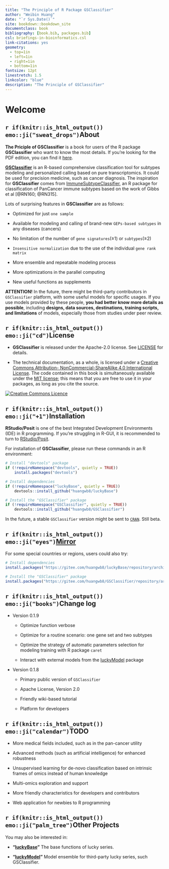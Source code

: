 ```yaml
--- 
title: "The Principle of R Package GSClassifier"
author: "Weibin Huang"
date: "`r Sys.Date()`"
site: bookdown::bookdown_site
documentclass: book
bibliography: [book.bib, packages.bib]
csl: briefings-in-bioinformatics.csl
link-citations: yes
geometry:
  - top=1in
  - left=1in
  - right=1in
  - bottom=1in
fontsize: 12pt
linestretch: 1.5
linkcolor: "blue"
description: "The Principle of GSClassifier"
---
```


# Welcome {-}

<!--

[GSClassifier](https://github.com/huangwb8/GSClassifier) is an R package for modeling and identification of Gene Expression Profiles (GEPs) subtypes. The detail of **GSClassifier** package usage had been demonstrated in [Github WiKi](https://github.com/huangwb8/GSClassifier/wiki). Here, we propose to introduce the principle of GSClassifier, including flowchart, **top scoring pairs (TSP)** algorithm, and batch effect control. 

emoji: https://github.com/rstudio/blogdown/issues/171

-->


## `r if(knitr::is_html_output()) emo::ji("sweat_drops")`About {-}

**The Priciple of GSClassifier** is a book for users of the R package **GSClassifier** who want to know the most details. If you're looking for the PDF edition, you can find it  [here](https://github.com/huangwb8/GSClassifier.principle/blob/master/docs/GSClassifier.principle.pdf).

[**GSClassifier**](https://github.com/huangwb8/GSClassifier) is an R-based comprehensive classification tool for subtypes modeling and personalized calling based on pure transcriptomics. It could be used for precision medicine, such as cancer diagnosis. The inspiration for **GSClassifier** comes from [ImmuneSubtypeClassifier](https://github.com/CRI-iAtlas/ImmuneSubtypeClassifier), an R package for classification of PanCancer immune subtypes based on the work of Gibbs et al [@RN160; @RN315].

Lots of surprising features in **GSClassifier** are as follows: 

+ Optimized for just `one sample`

+ Available for modeling and calling of brand-new `GEPs-based subtypes` in any diseases (cancers)

+ No limitation of the number of `gene signatures`(≥1) or `subtypes`(≥2)

+ `Insensitive normalization` due to the use of  the individual `gene rank matrix`

+ More ensemble and repeatable modeling process

+ More optimizations in the parallel computing

+ New useful functions as supplements

**ATTENTION!** In the future, there might be third-party contributors in `GSClassifier` platform, with some useful models for specific usages. If you use models provided by these people, **you had better know more details as possible**, including **designs, data sources, destinations, training scripts, and limitations** of models, especially those from studies under peer review.

## `r if(knitr::is_html_output()) emo::ji("cd")`License {-}

+ **GSClassifier** is released under the Apache-2.0 license. See [LICENSE](https://github.com/huangwb8/GSClassifier/blob/master/license.txt) for details.

+ The technical documentation, as a whole, is licensed under a [Creative Commons Attribution-
NonCommercial-ShareAlike 4.0 International License](http://creativecommons.org/licenses/by-nc-sa/4.0/). The code contained in this book is simultaneously available under the [MIT license](https://opensource.org/licenses/MIT); this means that you are free to use it in your packages, as long as you cite the source.

<a rel="license" href="http://creativecommons.org/licenses/by-nc-sa/4.0/"><img alt="Creative Commons Licence" style="border-width:0" src="https://i.creativecommons.org/l/by-nc-sa/4.0/88x31.png" /></a>

## `r if(knitr::is_html_output()) emo::ji("+1")`Installation {-}

**RStudio/Posit** is one of the best Integrated Development Environments (IDE) in R programming. If you're struggling in R-GUI, it is recommended to turn to [RStudio/Posit](https://www.rstudio.com/).

For installation of **GSClassifier**, please run these commands in an R environment: 

```R
# Install "devtools" package
if (!requireNamespace("devtools", quietly = TRUE))
    install.packages("devtools")

# Install dependencies
if (!requireNamespace("luckyBase", quietly = TRUE))
    devtools::install_github("huangwb8/luckyBase")

# Install the "GSClassifier" package
if (!requireNamespace("GSClassifier", quietly = TRUE))
    devtools::install_github("huangwb8/GSClassifier")
```

In the future, a stable `GSClassifier` version might be sent to [`CRAN`](https://cran.r-project.org/). Still beta.


## `r if(knitr::is_html_output()) emo::ji("eyes")`[Mirror](https://gitee.com/huangwb8/GSClassifier) {-}

For some special countries or regions, users could also try:

```R
# Install dependencies
install.packages("https://gitee.com/huangwb8/luckyBase/repository/archive/Primary?format=tar.gz", repos=NULL, method="libcurl")

# Install the "GSClassifier" package
install.packages("https://gitee.com/huangwb8/GSClassifier/repository/archive/Primary?format=tar.gz", repos=NULL, method="libcurl")
```

## `r if(knitr::is_html_output()) emo::ji("books")`Change log {-}

+ Version 0.1.9

  + Optimize function verbose
  
  + Optimize for a routine scenario: one gene set and two subtypes
  
  + Optimize the strategy of automatic parameters selection for modeling training with R package `caret`
  
  + Interact with external models from the [luckyModel](https://github.com/huangwb8/luckyModel) package

+ Version 0.1.8

  + Primary public version of `GSClassifier`
  
  + Apache License, Version 2.0
  
  + Friendly wiki-based tutorial
  
  + Platform for developers

## `r if(knitr::is_html_output()) emo::ji("calendar")`TODO {-}

+ More medical fields included, such as in the pan-cancer utility

+ Advanced methods (such as artificial intelligence) for enhanced robustness

+ Unsupervised learning for de-novo classification based on intrinsic frames of omics instead of human knowledge

+ Multi-omics exploration and support

+ More friendly characteristics for developers and contributors

+ Web application for newbies to R programming

## `r if(knitr::is_html_output()) emo::ji("palm_tree")`Other Projects {-}

You may also be interested in:

* __"[luckyBase](https://github.com/huangwb8/luckyBase)"__ The base functions of lucky series.

* __"[luckyModel](https://github.com/huangwb8/luckyModel)"__ Model ensemble for third-party lucky series, such GSClassifier.
